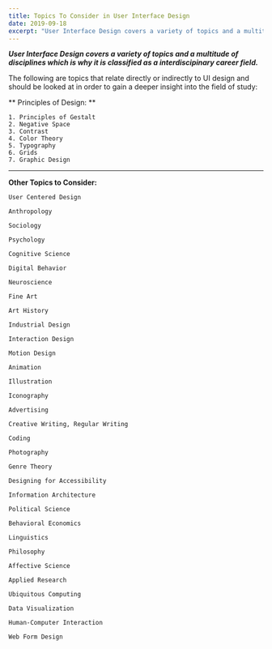 ```yaml
---
title: Topics To Consider in User Interface Design
date: 2019-09-18
excerpt: "User Interface Design covers a variety of topics and a multitude of disciplines..."
---
```


***User Interface Design covers a variety of topics and a multitude of disciplines which is why it is classified as a interdiscipinary career field.***

The following are topics that relate directly or indirectly to UI design and should be looked at in order to gain a deeper insight into the field of study:

** Principles of Design: **

    1. Principles of Gestalt
    2. Negative Space
    3. Contrast
    4. Color Theory
    5. Typography
    6. Grids
    7. Graphic Design

________________________________________________________________________________________________________________________

**Other Topics to Consider:**

    User Centered Design

    Anthropology

    Sociology

    Psychology

    Cognitive Science

    Digital Behavior

    Neuroscience

    Fine Art

    Art History

    Industrial Design

    Interaction Design

    Motion Design

    Animation

    Illustration

    Iconography

    Advertising

    Creative Writing, Regular Writing

    Coding

    Photography

    Genre Theory

    Designing for Accessibility

    Information Architecture

    Political Science

    Behavioral Economics

    Linguistics

    Philosophy

    Affective Science

    Applied Research

    Ubiquitous Computing

    Data Visualization

    Human-Computer Interaction

    Web Form Design
